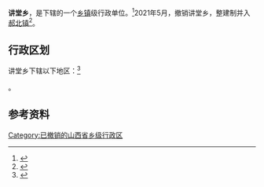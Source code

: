 {{中国乡级行政区|14/07/21/204/000}}

'''讲堂乡'''，是{{PRC admin/fullname|14/07/21/204/000|3}}下辖的一个[[乡镇|乡镇]]级行政单位。<ref>{{PRC admin/ref sgc|{{PRC admin/parent|14/07/21/204/000}}}}</ref>2021年5月，撤销讲堂乡，整建制并入[[郝北镇|郝北镇]]<ref>{{Cite web|title=晋中市人民政府关于各县（区、市）乡级行政区划调整的公告|url=https://www.sxjz.gov.cn/xwzx/tzgg/content_365009?SessionVerify=018198bb-c875-4700-8a93-20da92320770|access-date=2022-06-09|date=2021-04-26|publisher=晋中市人民政府}}</ref>。

== 行政区划 ==

讲堂乡下辖以下地区：<ref>{{PRC admin/ref sgc|14/07/21/204/000}}</ref>

{{PRC admin/children|14/07/21/204/000}}。

== 参考资料 ==

{{reflist}}

{{行政区划小作品}}
{{PRC admin/navcat|14/07/21/204/000}}

[[Category:已撤销的山西省乡级行政区|Category:已撤销的山西省乡级行政区]]